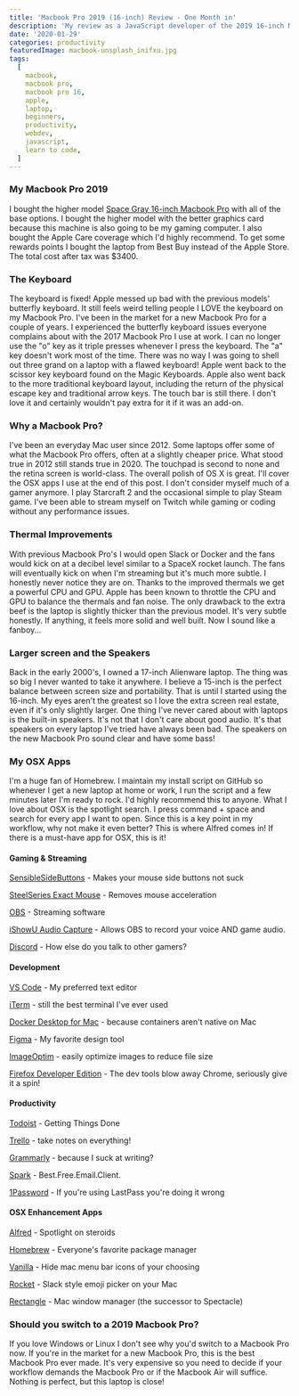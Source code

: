 ```yaml
---
title: 'Macbook Pro 2019 (16-inch) Review - One Month in'
description: 'My review as a JavaScript developer of the 2019 16-inch Macbook Pro laptop'
date: '2020-01-29'
categories: productivity
featuredImage: macbook-unsplash_inifxu.jpg
tags:
  [
    macbook,
    macbook pro,
    macbook pro 16,
    apple,
    laptop,
    beginners,
    productivity,
    webdev,
    javascript,
    learn to code,
  ]
---
```


### My Macbook Pro 2019

I bought the higher model [Space Gray 16-inch Macbook Pro](https://www.apple.com/shop/buy-mac/macbook-pro/16-inch-space-gray-2.3ghz-8-core-processor-1tb) with all of the base options. I bought the higher model with the better graphics card because this machine is also going to be my gaming computer. I also bought the Apple Care coverage which I'd highly recommend. To get some rewards points I bought the laptop from Best Buy instead of the Apple Store. The total cost after tax was \$3400.

### The Keyboard

The keyboard is fixed! Apple messed up bad with the previous models' butterfly keyboard. It still feels weird telling people I LOVE the keyboard on my Macbook Pro. I've been in the market for a new Macbook Pro for a couple of years. I experienced the butterfly keyboard issues everyone complains about with the 2017 Macbook Pro I use at work. I can no longer use the "o" key as it triple presses whenever I press the keyboard. The "a" key doesn't work most of the time. There was no way I was going to shell out three grand on a laptop with a flawed keyboard! Apple went back to the scissor key keyboard found on the Magic Keyboards. Apple also went back to the more traditional keyboard layout, including the return of the physical escape key and traditional arrow keys. The touch bar is still there. I don't love it and certainly wouldn't pay extra for it if it was an add-on.

### Why a Macbook Pro?

I've been an everyday Mac user since 2012. Some laptops offer some of what the Macbook Pro offers, often at a slightly cheaper price. What stood true in 2012 still stands true in 2020. The touchpad is second to none and the retina screen is world-class. The overall polish of OS X is great. I'll cover the OSX apps I use at the end of this post. I don't consider myself much of a gamer anymore. I play Starcraft 2 and the occasional simple to play Steam game. I've been able to stream myself on Twitch while gaming or coding without any performance issues.

### Thermal Improvements

With previous Macbook Pro's I would open Slack or Docker and the fans would kick on at a decibel level similar to a SpaceX rocket launch. The fans will eventually kick on when I'm streaming but it's much more subtle. I honestly never notice they are on. Thanks to the improved thermals we get a powerful CPU and GPU. Apple has been known to throttle the CPU and GPU to balance the thermals and fan noise. The only drawback to the extra beef is the laptop is slightly thicker than the previous model. It's very subtle honestly. If anything, it feels more solid and well built. Now I sound like a fanboy...

### Larger screen and the Speakers

Back in the early 2000's, I owned a 17-inch Alienware laptop. The thing was so big I never wanted to take it anywhere. I believe a 15-inch is the perfect balance between screen size and portability. That is until I started using the 16-inch. My eyes aren't the greatest so I love the extra screen real estate, even if it's only slightly larger. One thing I've never cared about with laptops is the built-in speakers. It's not that I don't care about good audio. It's that speakers on every laptop I've tried have always been bad. The speakers on the new Macbook Pro sound clear and have some bass!

### My OSX Apps

I'm a huge fan of Homebrew. I maintain my install script on GitHub so whenever I get a new laptop at home or work, I run the script and a few minutes later I'm ready to rock. I'd highly recommend this to anyone. What I love about OSX is the spotlight search. I press command + space and search for every app I want to open. Since this is a key point in my workflow, why not make it even better? This is where Alfred comes in! If there is a must-have app for OSX, this is it!

#### Gaming & Streaming

[SensibleSideButtons](https://sensible-side-buttons.archagon.net/) - Makes your mouse side buttons not suck

[SteelSeries Exact Mouse](https://downloads.steelseriescdn.com/drivers/tools/steelseries-exactmouse-tool.dmg) - Removes mouse acceleration

[OBS](https://obsproject.com/welcome) - Streaming software

[iShowU Audio Capture](https://support.shinywhitebox.com/hc/en-us/articles/360030800592) - Allows OBS to record your voice AND game audio.

[Discord](https://discordapp.com/) - How else do you talk to other gamers?

#### Development

[VS Code](https://code.visualstudio.com/download) - My preferred text editor

[iTerm](https://iterm2.com) - still the best terminal I've ever used

[Docker Desktop for Mac](https://hub.docker.com/editions/community/docker-ce-desktop-mac) - because containers aren't native on Mac

[Figma](https://www.figma.com/downloads/) - My favorite design tool

[ImageOptim](https://imageoptim.com/mac) - easily optimize images to reduce file size

[Firefox Developer Edition](https://www.mozilla.org/en-US/firefox/developer/) - The dev tools blow away Chrome, seriously give it a spin!

#### Productivity

[Todoist](https://todoist.com/) - Getting Things Done

[Trello](https://trello.com) - take notes on everything!

[Grammarly](https://www.grammarly.com/) - because I suck at writing?

[Spark](https://sparkmailapp.com/) - Best.Free.Email.Client.

[1Password](https://1password.com/) - If you're using LastPass you're doing it wrong

#### OSX Enhancement Apps

[Alfred](https://www.alfredapp.com/) - Spotlight on steroids

[Homebrew](https://brew.sh/) - Everyone's favorite package manager

[Vanilla](https://matthewpalmer.net/vanilla/) - Hide mac menu bar icons of your choosing

[Rocket](https://matthewpalmer.net/rocket/) - Slack style emoji picker on your Mac

[Rectangle](https://rectangleapp.com/) - Mac window manager (the successor to Spectacle)

### Should you switch to a 2019 Macbook Pro?

If you love Windows or Linux I don't see why you'd switch to a Macbook Pro now. If you're in the market for a new Macbook Pro, this is the best Macbook Pro ever made. It's very expensive so you need to decide if your workflow demands the Macbook Pro or if the Macbook Air will suffice. Nothing is perfect, but this laptop is close!

